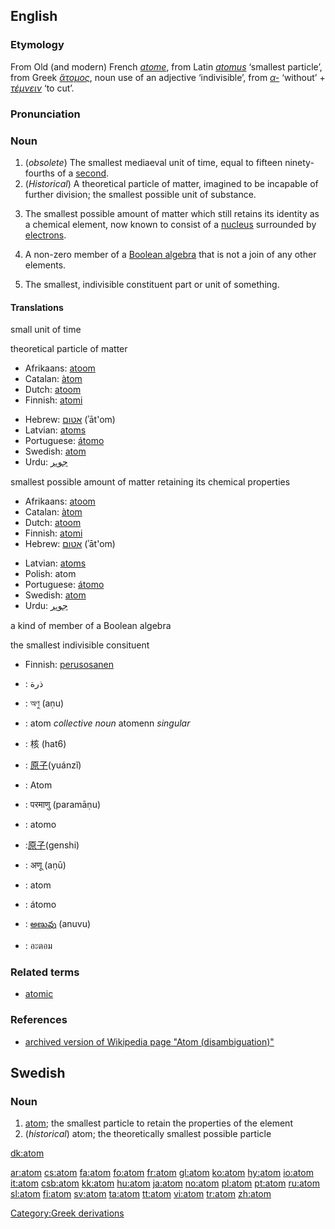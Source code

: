 ==English==
{{wikipedia}}
===Etymology===
From Old (and modern) French ''[[atome]]'', from Latin ''[[atomus]]'' ‘smallest particle’, from Greek ''[[ἄτομος]]'', noun use of an adjective ‘indivisible’, from ''[[α-]]'' ‘without’ + ''[[τέμνειν]]'' ‘to cut’.

===Pronunciation===
{{IPA|/ˈætəm/}}

===Noun===
{{en-noun}}

# (''obsolete'') The smallest mediaeval unit of time, equal to fifteen ninety-fourths of a [[second]].
# (''Historical'') A theoretical particle of matter, imagined to be incapable of further division; the smallest possible unit of substance.
# {{physics}} The smallest possible amount of matter which still retains its identity as a chemical element, now known to consist of a [[nucleus]] surrounded by [[electrons]].
# {{mathematics}} A non-zero member of a [[wikipedia:Boolean algebra|Boolean algebra]] that is not a join of any other elements.
# The smallest, indivisible constituent part or unit of something.

====Translations====
;small unit of time
{{top}}
{{mid}}
{{bottom}}

;theoretical particle of matter
{{top}}
*Afrikaans: [[atoom]]
*Catalan: [[àtom]]
*Dutch: [[atoom]] {{n}}
*Finnish: [[atomi]]
{{mid}}
*Hebrew: [[אטום]] (ʾāt'om) {{m}}
*Latvian: [[atoms]] {{m}}
*Portuguese: [[átomo]]
*Swedish: [[#Swedish|atom]] {{c}}
*Urdu: [[جوہر]] {{m}}
{{bottom}}

;smallest possible amount of matter retaining its chemical properties
{{top}}
*Afrikaans: [[atoom]]
*Catalan: [[àtom]]
*Dutch: [[atoom]] {{n}}
*Finnish: [[atomi]]
*Hebrew: [[אטום]] (ʾāt'om) {{m}}
{{mid}}
*Latvian: [[atoms]]
*Polish: atom {{m}}
*Portuguese: [[átomo]]
*Swedish: [[atom#Swedish|atom]] {{c}}
*Urdu: [[جوہر]] {{m}}
{{bottom}}

;a kind of member of a Boolean algebra
{{top}}
{{mid}}
{{bottom}}

;the smallest indivisible consituent
{{top}}
*Finnish: [[perusosanen]]
{{mid}}
{{bottom}}


{{checktrans}}
{{top}}
*{{ttbc|Arabic}}: ذرة
*{{ttbc|Bengali}}: অণু (aṇu)
*{{ttbc|Breton}}: atom ''collective noun'' atomenn ''singular'' {{f}}
*{{ttbc|Cantonese}}: 核 (hat6)
*{{ttbc|Chinese}}: [[原子]](yuánzǐ)
*{{ttbc|German}}: Atom {{n}}
*{{ttbc|Hindi}}: परमाणु (paramāṇu)
{{mid}}
*{{ttbc|Interlingua}}: atomo
*{{ttbc|Japanese}}:[[原子]](genshi)
*{{ttbc|Marathi}}: अणू (aṇū)
*{{ttbc|Romanian}}: atom {{m}}
*{{ttbc|Spanish}}: átomo {{m}}
*{{ttbc|Telugu}}: [[అణువు]] (anuvu)
*{{ttbc|Thai}}: อะตอม
{{bottom}}

===Related terms===
*[[atomic]]

===References===
*[http://en.wikipedia.org/w/index.php?title=Atom_(disambiguation)&direction=next&oldid=4826336 archived version of Wikipedia page "Atom (disambiguation)"]

[[Category:Greek derivations]]

==Swedish==
===Noun===
{{sv-noun-reg-er}} 

#[[#English|atom]]; the smallest particle to retain the properties of the element
#(''historical'') atom; the theoretically smallest possible particle

[[dk:atom]]

[[ar:atom]]
[[cs:atom]]
[[fa:atom]]
[[fo:atom]]
[[fr:atom]]
[[gl:atom]]
[[ko:atom]]
[[hy:atom]]
[[io:atom]]
[[it:atom]]
[[csb:atom]]
[[kk:atom]]
[[hu:atom]]
[[ja:atom]]
[[no:atom]]
[[pl:atom]]
[[pt:atom]]
[[ru:atom]]
[[sl:atom]]
[[fi:atom]]
[[sv:atom]]
[[ta:atom]]
[[tt:atom]]
[[vi:atom]]
[[tr:atom]]
[[zh:atom]]